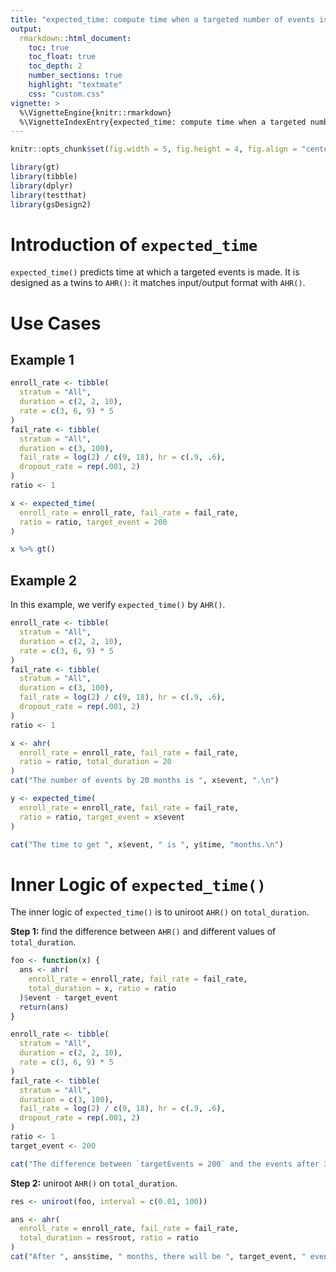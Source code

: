 ```yaml
---
title: "expected_time: compute time when a targeted number of events is made"
output:
  rmarkdown::html_document:
    toc: true
    toc_float: true
    toc_depth: 2
    number_sections: true
    highlight: "textmate"
    css: "custom.css"
vignette: >
  %\VignetteEngine{knitr::rmarkdown}
  %\VignetteIndexEntry{expected_time: compute time when a targeted number of events is made}
---
```


```r
knitr::opts_chunk$set(fig.width = 5, fig.height = 4, fig.align = "center")
```

```r
library(gt)
library(tibble)
library(dplyr)
library(testthat)
library(gsDesign2)
```

# Introduction of `expected_time`

`expected_time()` predicts time at which a targeted events is made.
It is designed as a twins to `AHR()`: it matches input/output format with `AHR()`.

# Use Cases

## Example 1

```r
enroll_rate <- tibble(
  stratum = "All",
  duration = c(2, 2, 10),
  rate = c(3, 6, 9) * 5
)
fail_rate <- tibble(
  stratum = "All",
  duration = c(3, 100),
  fail_rate = log(2) / c(9, 18), hr = c(.9, .6),
  dropout_rate = rep(.001, 2)
)
ratio <- 1

x <- expected_time(
  enroll_rate = enroll_rate, fail_rate = fail_rate,
  ratio = ratio, target_event = 200
)

x %>% gt()
```

## Example 2

In this example, we verify `expected_time()` by `AHR()`.

```r
enroll_rate <- tibble(
  stratum = "All",
  duration = c(2, 2, 10),
  rate = c(3, 6, 9) * 5
)
fail_rate <- tibble(
  stratum = "All",
  duration = c(3, 100),
  fail_rate = log(2) / c(9, 18), hr = c(.9, .6),
  dropout_rate = rep(.001, 2)
)
ratio <- 1

x <- ahr(
  enroll_rate = enroll_rate, fail_rate = fail_rate,
  ratio = ratio, total_duration = 20
)
cat("The number of events by 20 months is ", x$event, ".\n")

y <- expected_time(
  enroll_rate = enroll_rate, fail_rate = fail_rate,
  ratio = ratio, target_event = x$event
)

cat("The time to get ", x$event, " is ", y$time, "months.\n")
```

# Inner Logic of `expected_time()`

The inner logic of `expected_time()` is to uniroot `AHR()` on `total_duration`.

**Step 1:** find the difference between  `AHR()` and different values of `total_duration`.

```r
foo <- function(x) {
  ans <- ahr(
    enroll_rate = enroll_rate, fail_rate = fail_rate,
    total_duration = x, ratio = ratio
  )$event - target_event
  return(ans)
}
```

```r
enroll_rate <- tibble(
  stratum = "All",
  duration = c(2, 2, 10),
  rate = c(3, 6, 9) * 5
)
fail_rate <- tibble(
  stratum = "All",
  duration = c(3, 100),
  fail_rate = log(2) / c(9, 18), hr = c(.9, .6),
  dropout_rate = rep(.001, 2)
)
ratio <- 1
target_event <- 200

cat("The difference between `targetEvents = 200` and the events after 30 months is ", foo(30), ".\n")
```

**Step 2:** uniroot `AHR()` on `total_duration`.

```r
res <- uniroot(foo, interval = c(0.01, 100))

ans <- ahr(
  enroll_rate = enroll_rate, fail_rate = fail_rate,
  total_duration = res$root, ratio = ratio
)
cat("After ", ans$time, " months, there will be ", target_event, " events .\n")
```
